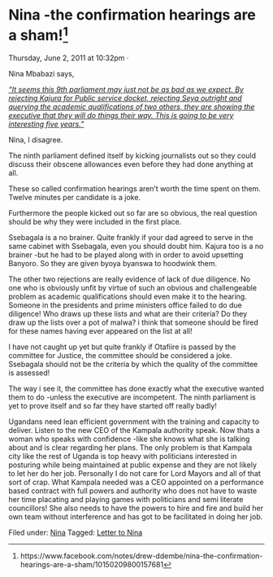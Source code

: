 # Nina -the confirmation hearings are a sham!^[https://www.facebook.com/notes/drew-ddembe/nina-the-confirmation-hearings-are-a-sham/10150209800157681]

Thursday, June 2, 2011 at 10:32pm ·


Nina Mbabazi says, 

[_"It seems this 9th parliament may just not be as bad as we expect. By rejecting Kajura for Public service docket, rejecting Seya outright and querying the academic qualifications of two others, they are showing the executive that they will do things their way. This is going to be very interesting five years."_](https://www.facebook.com/permalink.php?story_fbid=10150265521766259&id=712431258&cmntid=10150265566031259¬if_t=comment_mention)


Nina, I disagree. 

The ninth parliament defined itself by kicking journalists out so they could discuss their obscene allowances even before they had done anything at all.

These so called confirmation hearings aren't worth the time spent on them. Twelve minutes per candidate is a joke.

Furthermore the people kicked out so far are so obvious, the real question should be why they were included in the first place.

Ssebagala is a no brainer. Quite frankly if your dad agreed to serve in the same cabinet with Ssebagala, even you should doubt him. Kajura too is a no brainer -but he had to be played along with in order to avoid upsetting Banyoro. So they are given byoya byanswa to hoodwink them. 

The other two rejections are really evidence of lack of due diligence. No one who is obviously unfit by virtue of such an obvious and challengeable problem as academic qualifications should even make it to the hearing. Someone in the presidents and prime ministers office failed to do due diligence! Who draws up these lists and what are their criteria? Do they draw up the lists over a pot of malwa? i think that someone should be fired for these names having ever appeared on the list at all!

I have not caught up yet but quite frankly if Otafiire is passed by the committee for Justice, the committee should be considered a joke. Ssebagala should not be the criteria by which the quality of the committee is assessed!

The way i see it, the committee has done exactly what the executive wanted them to do -unless the executive are incompetent. The ninth parliament is yet to prove itself and so far they have started off really badly!

Ugandans need lean efficient government with the training and capacity to deliver. Listen to the new CEO of the Kampala authority speak. Now thats a woman who speaks with confidence -like she knows what she is talking about and is clear regarding her plans. The only problem is that Kampala city like the rest of Uganda is top heavy with politicians interested in posturing while being maintained at public expense and they are not likely to let her do her job. Personally I do not care for Lord Mayors and all of that sort of crap. What Kampala needed was a CEO appointed on a performance based contract with full powers and authority who does not have to waste her time placating and playing games with politicians and semi literate councillors! She also needs to have the powers to hire and fire and build her own team without interference and has got to be facilitated in doing her job.

  
Filed under: [Nina](http://ddembe.wordpress.com/category/nina/) Tagged: [Letter to Nina](http://ddembe.wordpress.com/tag/letter-to-nina/)
